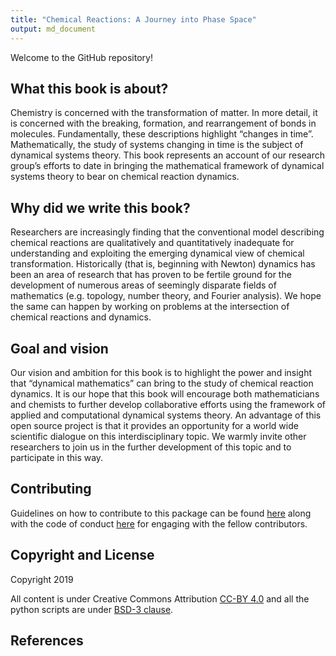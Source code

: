 ```yaml
---
title: "Chemical Reactions: A Journey into Phase Space"
output: md_document
---
```


Welcome to the GitHub repository! 

## What this book is about?

Chemistry is concerned with the transformation of matter. In more detail, it is concerned with the breaking, formation, and rearrangement of bonds in molecules. Fundamentally, these descriptions highlight “changes in time”. Mathematically, the study of systems changing in time is the subject of dynamical systems theory.  This book represents an account of our research group’s efforts to date in bringing the mathematical framework of dynamical systems theory to bear on chemical reaction dynamics. 

## Why did we write this book?

Researchers are increasingly finding that the conventional model describing chemical reactions are qualitatively and quantitatively inadequate for understanding and exploiting the emerging dynamical view of chemical transformation. Historically (that is, beginning with Newton) dynamics has been an area of research that has proven to be fertile ground for the development of numerous areas of seemingly disparate fields of mathematics (e.g. topology, number theory, and Fourier analysis). We hope the same can happen by working on problems at the intersection of chemical reactions and dynamics.

## Goal and vision

Our vision and ambition for this book is to highlight the power and insight that “dynamical mathematics” can bring to the study of chemical reaction dynamics.  It is our hope that this book will encourage both mathematicians and chemists to further develop collaborative efforts  using the framework of applied and computational dynamical systems theory. An advantage of this open source project is that it provides an opportunity for a world wide scientific dialogue on this interdisciplinary topic. We warmly invite other researchers to join us in the further development of this topic and to participate in this way.



## Contributing

Guidelines on how to contribute to this package can be found  [here](https://github.com/champsproject/chem_react_dyn/blob/docs/docs/contributing.md) along with the code of conduct [here](https://github.com/champsproject/chem_react_dyn/blob/docs/docs/CODE_OF_CONDUCT.md) for engaging with the fellow contributors.


## Copyright and License
Copyright 2019

All content is under Creative Commons Attribution [CC-BY 4.0](https://creativecommons.org/licenses/by/4.0/legalcode.txt) and all the python scripts are under [BSD-3 clause](https://github.com/champsproject/chem_react_dyn/blob/docs/docs/LICENSE).

## References




